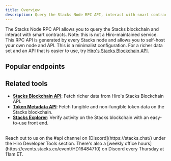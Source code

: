 ```yaml
---
title: Overview
description: Query the Stacks Node RPC API, interact with smart contracts, and broadcast transactions all via a familiar REST interface.
---
```



The Stacks Node RPC API allows you to query the Stacks blockchain and interact with smart contracts. Note: this is not a Hiro-maintained service. This RPC API is generated by every Stacks node and allows you to self-host your own node and API. This is a minimalist configuration. For a richer data set and an API that is easier to use, try [Hiro's Stacks Blockchain API](/stacks/api).

## Popular endpoints

<Cards>
  <SecondaryCard
    href="/stacks/rpc-api/transactions/broadcast-transaction"
    title="Broadcast transaction"
    description="Broadcast a transaction to the Stacks network."
  />
  <SecondaryCard
    href="/stacks/rpc-api/smart-contracts/read-only"
    title="Call smart contracts"
    description="Call a read-only public function on a smart contract."
  />
    <SecondaryCard
    href="/stacks/rpc-api/pox/pox-details"
    title="Retrieve PoX protocol details"
    description="Get Proof of Transfer (PoX) details, including cycles and stacking thresholds."
  />
  
</Cards>

## Related tools

- **[Stacks Blockchain API](/stacks/api)**: Fetch richer data from Hiro's Stacks Blockchain API.
- **[Token Metadata API](/stacks/token-metadata-api)**: Fetch fungible and non-fungible token data on the Stacks blockchain.
- **[Stacks Explorer](https://explorer.hiro.so)**: Verify activity on the Stacks blockchain with an easy-to-use front end.

<br />

<Callout title="Need help building with the Stacks Node RPC API?" type="help">
Reach out to us on the <span className="font-bold">#api</span> channel on [Discord](https://stacks.chat/) under the Hiro Developer Tools section. There's also a [weekly office hours](https://events.stacks.co/event/HD16484710) on Discord every Thursday at 11am ET.
</Callout>


